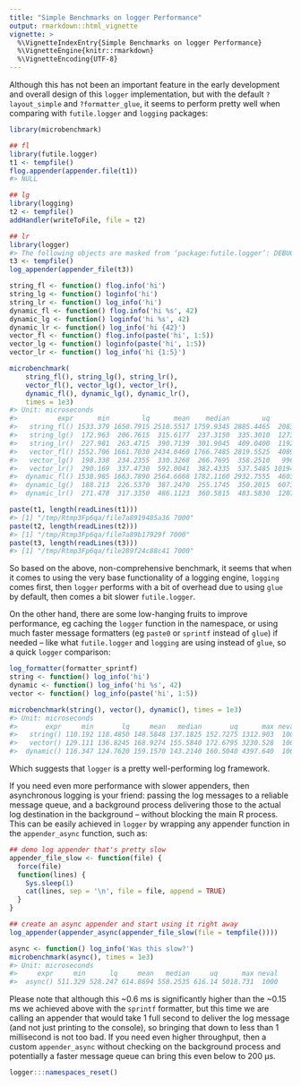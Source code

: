 ```yaml
---
title: "Simple Benchmarks on logger Performance"
output: rmarkdown::html_vignette
vignette: >
  %\VignetteIndexEntry{Simple Benchmarks on logger Performance}
  %\VignetteEngine{knitr::rmarkdown}
  %\VignetteEncoding{UTF-8}
---
```


Although this has not been an important feature in the early development and overall design of this `logger` implementation, but with the default `?layout_simple` and `?formatter_glue`, it seems to perform pretty well when comparing with `futile.logger` and `logging` packages:

```r
library(microbenchmark)

## fl
library(futile.logger)
t1 <- tempfile()
flog.appender(appender.file(t1))
#> NULL

## lg
library(logging)
t2 <- tempfile()
addHandler(writeToFile, file = t2)

## lr
library(logger)
#> The following objects are masked from ‘package:futile.logger’: DEBUG, ERROR, FATAL, INFO, TRACE, WARN
t3 <- tempfile()
log_appender(appender_file(t3))

string_fl <- function() flog.info('hi')
string_lg <- function() loginfo('hi')
string_lr <- function() log_info('hi')
dynamic_fl <- function() flog.info('hi %s', 42)
dynamic_lg <- function() loginfo('hi %s', 42)
dynamic_lr <- function() log_info('hi {42}')
vector_fl <- function() flog.info(paste('hi', 1:5))
vector_lg <- function() loginfo(paste('hi', 1:5))
vector_lr <- function() log_info('hi {1:5}')

microbenchmark(
    string_fl(), string_lg(), string_lr(),
    vector_fl(), vector_lg(), vector_lr(),
    dynamic_fl(), dynamic_lg(), dynamic_lr(),
    times = 1e3)
#> Unit: microseconds
#>          expr      min        lq      mean    median        uq        max neval
#>   string_fl() 1533.379 1650.7915 2510.5517 1759.9345 2885.4465  20835.425  1000
#>   string_lg()  172.963  206.7615  315.6177  237.3150  335.3010  12738.735  1000
#>   string_lr()  227.981  263.4715  390.7139  301.9045  409.0400  11926.974  1000
#>   vector_fl() 1552.706 1661.7030 2434.0460 1766.7485 2819.5525  40892.197  1000
#>   vector_lg()  198.338  234.2355  330.3268  266.7695  358.2510   9969.333  1000
#>   vector_lr()  290.169  337.4730  592.0041  382.4335  537.5485 101946.435  1000
#>  dynamic_fl() 1538.985 1663.7890 2564.6668 1782.1160 2932.7555  46039.686  1000
#>  dynamic_lg()  188.213  226.5370  387.2470  255.1745  350.2015  60737.562  1000
#>  dynamic_lr()  271.478  317.3350  486.1123  360.5815  483.5830  12070.936  1000

paste(t1, length(readLines(t1)))
#> [1] "/tmp/Rtmp3Fp6qa/file7a8919485a36 7000"
paste(t2, length(readLines(t2)))
#> [1] "/tmp/Rtmp3Fp6qa/file7a89b17929f 7000"
paste(t3, length(readLines(t3)))
#> [1] "/tmp/Rtmp3Fp6qa/file289f24c88c41 7000"
```

So based on the above, non-comprehensive benchmark, it seems that when it comes to using the very base functionality of a logging engine, `logging` comes first, then `logger` performs with a bit of overhead due to using `glue` by default, then comes a bit slower `futile.logger`.

On the other hand, there are some low-hanging fruits to improve performance, eg caching the `logger` function in the namespace, or using much faster message formatters (eg `paste0` or `sprintf` instead of `glue`) if needed -- like what `futile.logger` and `logging` are using instead of `glue`, so a quick `logger` comparison:

```r
log_formatter(formatter_sprintf)
string <- function() log_info('hi')
dynamic <- function() log_info('hi %s', 42)
vector <- function() log_info(paste('hi', 1:5))

microbenchmark(string(), vector(), dynamic(), times = 1e3)
#> Unit: microseconds
#>       expr     min       lq     mean   median       uq      max neval cld
#>   string() 110.192 118.4850 148.5848 137.1825 152.7275 1312.903  1000  a
#>   vector() 129.111 136.8245 168.9274 155.5840 172.6795 3230.528  1000   b
#>  dynamic() 116.347 124.7620 159.1570 143.2140 160.5040 4397.640  1000  ab
```

Which suggests that `logger` is a pretty well-performing log framework.

If you need even more performance with slower appenders, then asynchronous logging is your friend: passing the log messages to a reliable message queue, and a background process delivering those to the actual log destination in the background -- without blocking the main R process. This can be easily achieved in `logger` by wrapping any appender function in the `appender_async` function, such as:

```r
## demo log appender that's pretty slow
appender_file_slow <- function(file) {
  force(file)
  function(lines) {
    Sys.sleep(1)
    cat(lines, sep = '\n', file = file, append = TRUE)
  }
}

## create an async appender and start using it right away
log_appender(appender_async(appender_file_slow(file = tempfile())))

async <- function() log_info('Was this slow?')
microbenchmark(async(), times = 1e3)
#> Unit: microseconds
#>     expr     min      lq     mean   median     uq      max neval
#>  async() 511.329 528.247 614.8694 558.2535 616.14 5018.731  1000
```

Please note that although this ~0.6 ms is significantly higher than the ~0.15 ms we achieved above with the `sprintf` formatter, but this time we are calling an appender that would take 1 full second to deliver the log message (and not just printing to the console), so bringing that down to less than 1 millisecond is not too bad. If you need even higher throughput, then a custom `appender_async` without checking on the background process and potentially a faster message queue can bring this even below to 200 µs.

```r
logger:::namespaces_reset()
```
